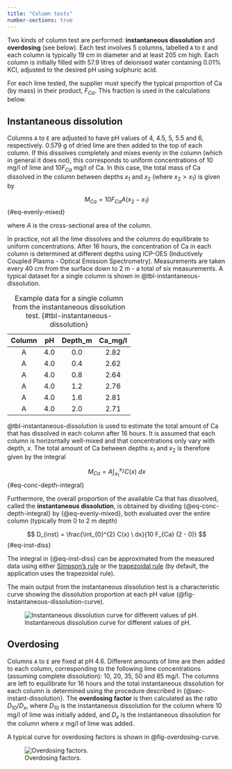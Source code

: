 ```yaml
---
title: "Column tests"
number-sections: true
---
```


Two kinds of column test are performed: **instantaneous dissolution** and **overdosing** (see below). Each test involves 5 columns, labelled `A` to `E` and each column is typically 19 cm in diameter and at least 205 cm high. Each column is initially filled with 57.9 litres of deionised water containing 0.01% KCl, adjusted to the desired pH using sulphuric acid.

For each lime tested, the supplier must specify the typical proportion of Ca (by mass) in their product, $F_{Ca}$. This fraction is used in the calculations below.

## Instantaneous dissolution {#sec-instant-dissolution}

Columns `A` to `E` are adjusted to have pH values of 4, 4.5, 5, 5.5 and 6, respectively. 0.579 g of dried lime are then added to the top of each column. If this dissolves completely and mixes evenly in the column (which in general it does not), this corresponds to uniform concentrations of 10 mg/l of lime and $10 F_{Ca}$ mg/l of Ca. In this case, the total mass of Ca dissolved in the column between depths $x_1$ and $x_2$ (where $x_2 > x_1$) is given by

$$
M_{Ca} = 10 F_{Ca} A (x_2 - x_1)
$$ {#eq-evenly-mixed}

where $A$ is the cross-sectional area of the column. 

In practice, not all the lime dissolves and the columns do equilibrate to uniform concentrations. After 16 hours, the concentration of Ca in each column is determined at different depths using ICP-OES (Inductively Coupled Plasma - Optical Emission Spectrometry). Measurements are taken every 40 cm from the surface down to 2 m - a total of six measurements. A typical dataset for a single column is shown in @tbl-instantaneous-dissolution.

| **Column** | **pH** | **Depth_m** | **Ca_mg/l** |
|:----------:|:------:|:-----------:|:-----------:|
|      A     |    4.0 |         0.0 |        2.82 |
|      A     |    4.0 |         0.4 |        2.62 |
|      A     |    4.0 |         0.8 |        2.64 |
|      A     |    4.0 |         1.2 |        2.76 |
|      A     |    4.0 |         1.6 |        2.81 |
|      A     |    4.0 |         2.0 |        2.71 |

: Example data for a single column from the instantaneous dissolution test. {#tbl-instantaneous-dissolution}

@tbl-instantaneous-dissolution is used to estimate the total amount of Ca that has dissolved in each column after 16 hours. It is assumed that each column is horizontally well-mixed and that concentrations only vary with depth, $x$. The total amount of Ca between depths $x_1$ and $x_2$ is therefore given by the integral

$$
M_{Ca} = A \int_{x_1}^{x_2} C(x) \ dx
$$ {#eq-conc-depth-integral}

Furthermore, the overall proportion of the available Ca that has dissolved, called the **instantaneous dissolution**, is obtained by dividing {@eq-conc-depth-integral} by {@eq-evenly-mixed}, both evaluated over the entire column (typically from 0 to 2 m depth)

$$
D_{inst} = \frac{\int_{0}^{2} C(x) \ dx}{10 F_{Ca} (2 - 0)}
$$ {#eq-inst-diss}

The integral in {@eq-inst-diss} can be approximated from the measured data using either [Simpson's rule](https://en.wikipedia.org/wiki/Simpson%27s_rule) or the [trapezoidal rule](https://en.wikipedia.org/wiki/Trapezoidal_rule) (by default, the application uses the trapezoidal rule).

The main output from the instantaneous dissolution test is a characteristic curve showing the dissolution proportion at each pH value (@fig-instantaneous-dissolution-curve).

![Instantaneous dissolution curve for different values of pH.](./images/instantaneous_dissolution_example.png){#fig-instantaneous-dissolution-curve}

## Overdosing {#sec-overdosing}

Columns `A` to `E` are fixed at pH 4.6. Different amounts of lime are then added to each column, corresponding to the following lime concentrations (assuming complete dissolution): 10, 20, 35, 50 and 85 mg/l. The columns are left to equilibrate for 16 hours and the total instantaneous dissolution for each column is determined using the procedure described in {@sec-instant-dissolution}. The **overdosing factor** is then calculated as the ratio $D_{10} / D_{x}$, where $D_{10}$ is the instantaneous dissolution for the column where 10 mg/l of lime was initially added, and $D_{x}$ is the instantaneous dissolution for the column where $x$ mg/l of lime was added.

A typical curve for overdosing factors is shown in @fig-overdosing-curve.

![Overdosing factors.](./images/overdosing_example.png){#fig-overdosing-curve}
